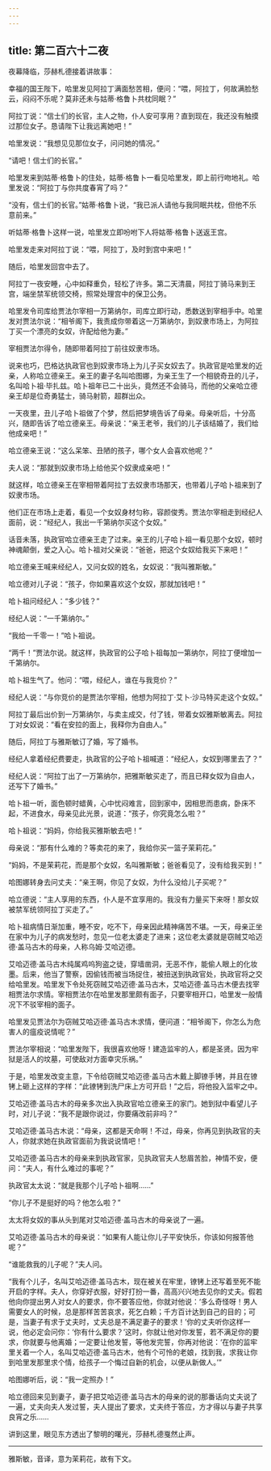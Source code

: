 ```yaml
---
---
---
```

title: 第二百六十二夜
---






夜幕降临，莎赫札德接着讲故事：





幸福的国王陛下，哈里发见阿拉丁满面愁苦相，便问：“喂，阿拉丁，何故满脸愁云，闷闷不乐呢？莫非还未与姑蒂·格鲁卜共枕同眠？”

阿拉丁说：“信士们的长官，主人之物，仆人安可享用？直到现在，我还没有触摸过那位女子。恳请陛下让我远离她吧！”

哈里发说：“我想见见那位女子，问问她的情况。”

“请吧！信士们的长官。”

哈里发来到姑蒂·格鲁卜的住处，姑蒂·格鲁卜一看见哈里发，即上前行吻地礼。哈里发说：“阿拉丁与你共度春宵了吗？”

“没有，信士们的长官。”姑蒂·格鲁卜说，“我已派人请他与我同眠共枕，但他不乐意前来。”

听姑蒂·格鲁卜这样一说，哈里发立即吩咐下人将姑蒂·格鲁卜送返王宫。

哈里发走来对阿拉丁说：“喂，阿拉丁，及时到宫中来吧！”

随后，哈里发回宫中去了。

阿拉丁一夜安睡，心中如释重负，轻松了许多。第二天清晨，阿拉丁骑马来到王宫，端坐禁军统领交椅，照常处理宫中的保卫公务。

哈里发令司库给贾法尔宰相一万第纳尔，司库立即行动，悉数送到宰相手中。哈里发对贾法尔说：“相爷阁下，我责成你带着这一万第纳尔，到奴隶市场上，为阿拉丁买一个漂亮的女奴，许配给他为妻。”

宰相贾法尔得令，随即带着阿拉丁前往奴隶市场。

说来也巧，巴格达执政官也到奴隶市场上为儿子买女奴去了。执政官是哈里发的近亲，人称哈立德亲王。亲王的妻子名叫哈图娜，为亲王生了一个相貌奇丑的儿子，名叫哈卜祖·毕扎兹。哈卜祖年已二十出头，竟然还不会骑马，而他的父亲哈立德亲王却是位奇勇猛士，骑马射箭，超群出众。

一天夜里，丑儿子哈卜祖做了个梦，然后把梦境告诉了母亲。母亲听后，十分高兴，随即告诉了哈立德亲王。母亲说：“亲王老爷，我们的儿子该结婚了，我们给他成亲吧！”

哈立德亲王说：“这么呆笨、丑陋的孩子，哪个女人会喜欢他呢？”

夫人说：“那就到奴隶市场上给他买个奴隶成亲吧！”

就这样，哈立德亲王在宰相带着阿拉丁去奴隶市场那天，也带着儿子哈卜祖来到了奴隶市场。

他们正在市场上走着，看见一个女奴身材匀称，容颜俊秀。贾法尔宰相走到经纪人面前，说：“经纪人，我出一千第纳尔买这个女奴。”

话音未落，执政官哈立德亲王走了过来。亲王的儿子哈卜祖一看见那个女奴，顿时神魂颠倒，爱之入心。哈卜祖对父亲说：“爸爸，把这个女奴给我买下来吧！”

哈立德亲王喊来经纪人，又问女奴的姓名，女奴说：“我叫雅斯敏。”

哈立德对儿子说：“孩子，你如果喜欢这个女奴，那就加钱吧！”

哈卜祖问经纪人：“多少钱？”

经纪人说：“一千第纳尔。”

“我给一千零一！”哈卜祖说。

“两千！”贾法尔说。就这样，执政官的公子哈卜祖每加一第纳尔，阿拉丁便增加一千第纳尔。

哈卜祖生气了。他问：“喂，经纪人，谁在与我竞价？”

经纪人说：“与你竞价的是贾法尔宰相，他想为阿拉丁·艾卜·沙马特买走这个女奴。”

阿拉丁最后出价到一万第纳尔，与卖主成交，付了钱，带着女奴雅斯敏离去。阿拉丁对女奴说：“看在安拉的面上，我释你为自由人。”

随后，阿拉丁与雅斯敏订了婚，写了婚书。

经纪人拿着经纪费要走，执政官的公子哈卜祖喊道：“经纪人，女奴到哪里去了？”

经纪人说：“阿拉丁出了一万第纳尔，把雅斯敏买走了，而且已释女奴为自由人，还写下了婚书。”

哈卜祖一听，面色顿时蜡黄，心中忧闷难言，回到家中，因相思而患病，卧床不起，不进食水，母亲见此光景，说道：“孩子，你究竟怎么啦？”

哈卜祖说：“妈妈，你给我买雅斯敏去吧！”

母亲说：“那有什么难的？等卖花的来了，我给你买一篮子茉莉花。”

“妈妈，不是茉莉花，而是那个女奴，名叫雅斯敏；爸爸看见了，没有给我买到！”

哈图娜转身去问丈夫：“亲王啊，你见了女奴，为什么没给儿子买呢？”

哈立德说：“主人享用的东西，仆人是不宜享用的。我没有力量买下来呀！那女奴被禁军统领阿拉丁买走了。”

哈卜祖病情日渐加重，睡不安，吃不下，母亲因此精神痛苦不堪。一天，母亲正坐在家中为儿子的病发愁时，忽见一位老太婆走了进来；这位老太婆就是窃贼艾哈迈德·盖马古木的母亲，人称乌姆·艾哈迈德。

艾哈迈德·盖马古木纯属鸡呜狗盗之徒，穿墙凿洞，无恶不作，能偷人眼上的化妆墨。后来，他当了警察，因偷钱而被当场捉住，被扭送到执政官处，执政官将之交给哈里发。哈里发下令处死窃贼艾哈迈德·盖马古木，艾哈迈德·盖马古木便去找宰相贾法尔求情。宰相贾法尔在哈里发那里颇有面子，只要宰相开口，哈里发一般情况下不驳宰相的面子。

哈里发见贾法尔为窃贼艾哈迈德·盖马古木求情，便问道：“相爷阁下，你怎么为危害人的瘟疫说情呢？”

贾法尔宰相说：“哈里发陛下，我很喜欢他呀！建造监牢的人，都是圣贤。因为牢狱是活人的坟墓，可使敌对方面幸灾乐祸。”

于是，哈里发改变主意，下令给窃贼艾哈迈德·盖马古木戴上脚镣手铐，并且在镣铐上砸上这样的字样：“此镣铐到洗尸床上方可开启！”之后，将他投入监牢之中。

艾哈迈德·盖马古木的母亲多次出入执政官哈立德亲王的家门。她到狱中看望儿子时，对儿子说：“我不是跟你说过，你要痛改前非吗？”

艾哈迈德·盖马古木说：“母亲，这都是天命啊！不过，母亲，你再见到执政官的夫人，你就求她在执政官面前为我说说情吧！”

艾哈迈德·盖马古木的母亲来到执政官家，见执政官夫人愁眉苦脸，神情不安，便问：“夫人，有什么难过的事呢？”

执政官太太说：“就是我那个儿子哈卜祖啊……”

“你儿子不是挺好的吗？他怎么啦？”

太太将女奴的事从头到尾对艾哈迈德·盖马古木的母亲说了一遍。

艾哈迈德·盖马古木的母亲说：“如果有人能让你儿子平安快乐，你该如何报答他呢？”

“谁能救我的儿子呢？”夫人问。

“我有个儿子，名叫艾哈迈德·盖马古木，现在被关在牢里，镣铐上还写着至死不能开启的字样。夫人，你穿好衣服，好好打扮一番，高高兴兴地去见你的丈夫。假若他向你提出男人对女人的要求，你不要答应他，你就对他说：‘多么奇怪呀！男人需要女人的时候，总是那样苦苦哀求，死乞白赖；千方百计达到自己的目的；可是，当妻子有求于丈夫时，丈夫总是不满足妻子的要求！’你的丈夫听你这样一说，他必定会问你：‘你有什么要求？’这时，你就让他对你发誓，若不满足你的要求，你就要与他离婚；一定要让他发誓，等他发完誓，你再对他说：‘在你的监牢里关着一个人，名叫艾哈迈德·盖马古木，他有个可怜的老娘，找到我，求我让你到哈里发那里求个情，给孩子一个悔过自新的机会，以便从新做人。’”

哈图娜听后，说：“我一定照办！”

哈立德回来见到妻子，妻子把艾哈迈德·盖马古木的母亲的说的那番话向丈夫说了一遍，丈夫向夫人发过誓，夫人提出了要求，丈夫终于答应，方才得以与妻子共享良宵之乐……





讲到这里，眼见东方透出了黎明的曙光，莎赫札德戛然止声。



***





雅斯敏，音译，意为茉莉花，故有下文。​​​